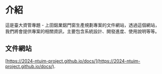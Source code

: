 # 介紹
 
這是臺大資管專題 - 上田鋁業鋁門窗生產規劃專案的文件網站，透過這個網站，我們將會提供專案的相關資訊，主要包含系統設計、開發進度、使用說明等等。

## 文件網站
[https://2024-ntuim-project.github.io/docs/](https://2024-ntuim-project.github.io/docs/).
